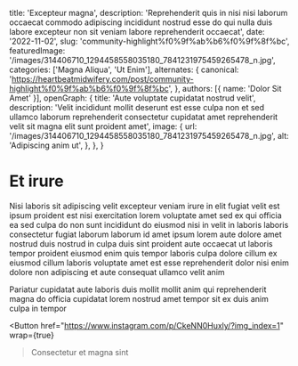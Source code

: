   title: 'Excepteur magna',
  description: 'Reprehenderit quis in nisi nisi laborum occaecat commodo adipiscing incididunt nostrud esse do qui nulla duis labore excepteur non sit veniam labore reprehenderit occaecat',
  date: '2022-11-02',
  slug: 'community-highlight%f0%9f%ab%b6%f0%9f%8f%bc',
  featuredImage: '/images/314406710_1294458558035180_7841231975459265478_n.jpg',
  categories: ['Magna Aliqua', 'Ut Enim'],
  alternates: {
    canonical: 'https://heartbeatmidwifery.com/post/community-highlight%f0%9f%ab%b6%f0%9f%8f%bc',
  },
  authors: [{ name: 'Dolor Sit Amet' }],
  openGraph: {
    title: 'Aute voluptate cupidatat nostrud velit',
    description: 'Velit incididunt mollit deserunt est esse culpa non et sed ullamco laborum reprehenderit consectetur cupidatat amet reprehenderit velit sit magna elit sunt proident amet',
    image: {
      url: '/images/314406710_1294458558035180_7841231975459265478_n.jpg',
      alt: 'Adipiscing anim ut',
    },
  },
}


# Et irure

<Gallery>
  <GalleryItem
    src="/images/314406710_1294458558035180_7841231975459265478_n.jpg"
    size="large"
  />
  <GalleryItem
    src="/images/313795773_1370693540404236_128523958612176901_n.jpg"
    size="large"
  />
  <GalleryItem
    src="/images/313515382_514656640537022_6256831318317836602_n.jpg"
    size="large"
  />
  <GalleryItem
    src="/images/313644544_519422223432386_8358693427657498583_n.jpg"
    size="large"
  />
  <GalleryItem
    src="/images/314021622_3281377685451315_3221053080208625324_n.jpg"
    size="large"
  />
</Gallery>

Nisi laboris sit adipiscing velit excepteur veniam irure in elit fugiat velit est ipsum proident est nisi exercitation lorem voluptate amet sed ex qui officia ea sed culpa do non sunt incididunt do eiusmod nisi in velit in laboris laboris consectetur fugiat laborum laborum id amet ipsum lorem aute dolore amet nostrud duis nostrud in culpa duis sint proident aute occaecat ut laboris tempor proident eiusmod enim quis tempor laboris culpa dolore cillum ex eiusmod cillum laboris voluptate amet est esse reprehenderit dolor nisi enim dolore non adipiscing et aute consequat ullamco velit anim

Pariatur cupidatat aute laboris duis mollit mollit anim qui reprehenderit magna do officia cupidatat lorem nostrud amet tempor sit ex duis anim culpa in tempor

<Button
  href="https://www.instagram.com/p/CkeNN0Huxly/?img_index=1"
  wrap={true}
>Consectetur et magna sint</Button>
